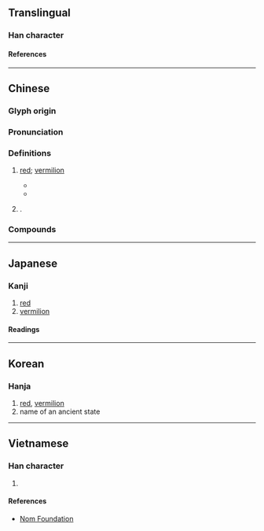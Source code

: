 {{character info}}
==Translingual==

===Han character===
{{Han char|rn=59|rad=彡|as=04|sn=7|four=72422|canj=BYHHH|ids=⿰丹彡}}

====References====
{{Han ref|kx=0363.080|dkj=09972|dj=0682.030|hdz=20853.020|uh=5F64}}

----

==Chinese==
{{zh-forms}}

===Glyph origin===
{{Han etym}}

===Pronunciation===
{{zh-pron
|m=tóng
|c=tung4
|mn=ml:tông
|mn-t=tong5
|mc=y
|oc=y
|cat=a,pn
}}

===Definitions===
{{zh-hanzi}}

# {{lb|zh|literary}} [[red]]; [[vermilion]]
#* {{zh-x|靜女 其 孌，貽 我 彤管。彤管 有 煒，說 懌 女 美。|How handsome is the retiring girl! She presented to me a '''red''' tube. Bright is the '''red''' tube—I delight in the beauty of the girl.|ref=Shijing}}
#* {{zh-x|太保 太史 太宗 皆 麻 冕 彤 裳{cháng}。|The grand guardian, the grand scribe and the grand master of rites all had hempen state caps and '''red''' skirts.|ref=Shujing}}
# {{surname|zh}}.

===Compounds===
{{zh-der|彤庭|彤弓|彤管|彤管流芳|彤管貽|彤闈|彤雲|彤霞|紅彤彤}}

----

==Japanese==

===Kanji===
{{ja-kanji|grade=|rs=彡04}}

# [[red]]
# [[vermilion]]

====Readings====
{{ja-readings
|on=とう, ず
|kun=あかい
}}

----

==Korean==

===Hanja===
{{ko-hanja|hangeul=[[동]]|eumhun=|rv=dong|mr=tong|y=tong}}

# [[red]], [[vermilion]]
# name of an ancient state

----

==Vietnamese==

===Han character===
{{vi-readings|rs=彡04|reading=đồng}}

# {{rfdef|vi|sort=彡04}}

====References====
* [http://nomfoundation.org/common/nom_details.php?codepoint=5f64 Nom Foundation]